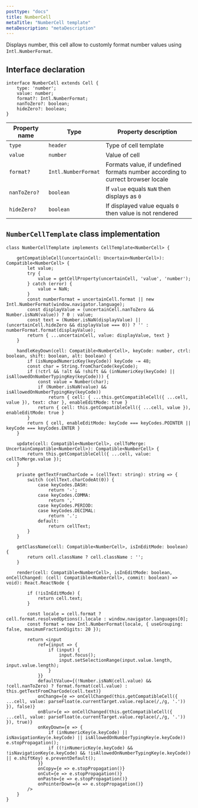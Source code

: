 ```yaml
---
posttype: "docs"
title: NumberCell
metaTitle: "NumberCell template"
metaDescription: "metaDescription"
---
```


Displays number, this cell allow to customly format number values using `Intl.NumberFormat`. 

## Interface declaration 

```tsx
interface NumberCell extends Cell {
    type: 'number';
    value: number;
    format?: Intl.NumberFormat;
    nanToZero?: boolean;
    hideZero?: boolean;
}
```

| Property name     | Type                  | Property description | 
| ------------      | -------------         | -------------------- |
| `type`            | `header`              | Type of cell template | 
| `value`           | `number`              | Value of cell | 
| `format?`         | `Intl.NumberFormat`   | Formats value, if undefined formats number according to currect browser locale | 
| `nanToZero?`      | `boolean`             | If `value` equals `NaN` then displays as `0` | 
| `hideZero?`       | `boolean`             | If displayed value equals `0` then value is not rendered | 

## `NumberCellTemplate` class implementation

```tsx
class NumberCellTemplate implements CellTemplate<NumberCell> {

    getCompatibleCell(uncertainCell: Uncertain<NumberCell>): Compatible<NumberCell> {
        let value;
        try {
            value = getCellProperty(uncertainCell, 'value', 'number');
        } catch (error) {
            value = NaN;
        }
        const numberFormat = uncertainCell.format || new Intl.NumberFormat(window.navigator.language);
        const displayValue = (uncertainCell.nanToZero && Number.isNaN(value)) ? 0 : value;
        const text = (Number.isNaN(displayValue) || (uncertainCell.hideZero && displayValue === 0)) ? '' : numberFormat.format(displayValue);
        return { ...uncertainCell, value: displayValue, text }
    }

    handleKeyDown(cell: Compatible<NumberCell>, keyCode: number, ctrl: boolean, shift: boolean, alt: boolean) {
        if (isNumpadNumericKey(keyCode)) keyCode -= 48;
        const char = String.fromCharCode(keyCode);
        if (!ctrl && !alt && !shift && (inNumericKey(keyCode) || isAllowedOnNumberTypingKey(keyCode))) {
            const value = Number(char);
            if (Number.isNaN(value) && isAllowedOnNumberTypingKey(keyCode))
                return { cell: { ...this.getCompatibleCell({ ...cell, value }), text: char }, enableEditMode: true }
            return { cell: this.getCompatibleCell({ ...cell, value }), enableEditMode: true }
        }
        return { cell, enableEditMode: keyCode === keyCodes.POINTER || keyCode === keyCodes.ENTER }
    }

    update(cell: Compatible<NumberCell>, cellToMerge: UncertainCompatible<NumberCell>): Compatible<NumberCell> {
        return this.getCompatibleCell({ ...cell, value: cellToMerge.value });
    }

    private getTextFromCharCode = (cellText: string): string => {
        switch (cellText.charCodeAt(0)) {
            case keyCodes.DASH:
                return '-';
            case keyCodes.COMMA:
                return ','
            case keyCodes.PERIOD:
            case keyCodes.DECIMAL:
                return '.';
            default:
                return cellText;
        }
    }

    getClassName(cell: Compatible<NumberCell>, isInEditMode: boolean) {
        return cell.className ? cell.className : '';
    }

    render(cell: Compatible<NumberCell>, isInEditMode: boolean, onCellChanged: (cell: Compatible<NumberCell>, commit: boolean) => void): React.ReactNode {

        if (!isInEditMode) {
            return cell.text;
        }

        const locale = cell.format ? cell.format.resolvedOptions().locale : window.navigator.languages[0];
        const format = new Intl.NumberFormat(locale, { useGrouping: false, maximumFractionDigits: 20 });

        return <input
            ref={input => {
                if (input) {
                    input.focus();
                    input.setSelectionRange(input.value.length, input.value.length);
                }
            }}
            defaultValue={(!Number.isNaN(cell.value) && !cell.nanToZero) ? format.format(cell.value) : this.getTextFromCharCode(cell.text)}
            onChange={e => onCellChanged(this.getCompatibleCell({ ...cell, value: parseFloat(e.currentTarget.value.replace(/,/g, '.')) }), false)}
            onBlur={e => onCellChanged(this.getCompatibleCell({ ...cell, value: parseFloat(e.currentTarget.value.replace(/,/g, '.')) }), true)}
            onKeyDown={e => {
                if (inNumericKey(e.keyCode) || isNavigationKey(e.keyCode) || isAllowedOnNumberTypingKey(e.keyCode)) e.stopPropagation();
                if ((!inNumericKey(e.keyCode) && !isNavigationKey(e.keyCode) && !isAllowedOnNumberTypingKey(e.keyCode)) || e.shiftKey) e.preventDefault();
            }}
            onCopy={e => e.stopPropagation()}
            onCut={e => e.stopPropagation()}
            onPaste={e => e.stopPropagation()}
            onPointerDown={e => e.stopPropagation()}
        />
    }
}
```